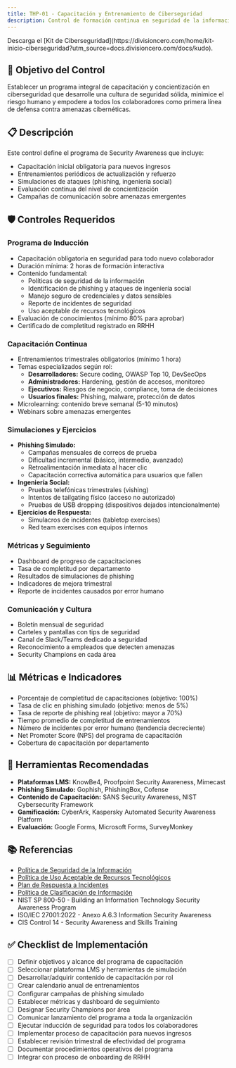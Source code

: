 ```yaml
---
title: THP-01 - Capacitación y Entrenamiento de Ciberseguridad
description: Control de formación continua en seguridad de la información para todo el personal
---
```


<Callout title="Quieres aprender más?">
  Descarga el [Kit de Ciberseguridad](https://divisioncero.com/home/kit-inicio-ciberseguridad?utm_source=docs.divisioncero.com/docs/kudo).
</Callout>

## 🎯 Objetivo del Control

Establecer un programa integral de capacitación y concientización en ciberseguridad que desarrolle una cultura de seguridad sólida, minimice el riesgo humano y empodere a todos los colaboradores como primera línea de defensa contra amenazas cibernéticas.

## 📋 Descripción

Este control define el programa de Security Awareness que incluye:
- Capacitación inicial obligatoria para nuevos ingresos
- Entrenamientos periódicos de actualización y refuerzo
- Simulaciones de ataques (phishing, ingeniería social)
- Evaluación continua del nivel de concientización
- Campañas de comunicación sobre amenazas emergentes

## 🛡️ Controles Requeridos

### Programa de Inducción
- Capacitación obligatoria en seguridad para todo nuevo colaborador
- Duración mínima: 2 horas de formación interactiva
- Contenido fundamental:
  - Políticas de seguridad de la información
  - Identificación de phishing y ataques de ingeniería social
  - Manejo seguro de credenciales y datos sensibles
  - Reporte de incidentes de seguridad
  - Uso aceptable de recursos tecnológicos
- Evaluación de conocimientos (mínimo 80% para aprobar)
- Certificado de completitud registrado en RRHH

### Capacitación Continua
- Entrenamientos trimestrales obligatorios (mínimo 1 hora)
- Temas especializados según rol:
  - **Desarrolladores:** Secure coding, OWASP Top 10, DevSecOps
  - **Administradores:** Hardening, gestión de accesos, monitoreo
  - **Ejecutivos:** Riesgos de negocio, compliance, toma de decisiones
  - **Usuarios finales:** Phishing, malware, protección de datos
- Microlearning: contenido breve semanal (5-10 minutos)
- Webinars sobre amenazas emergentes

### Simulaciones y Ejercicios
- **Phishing Simulado:**
  - Campañas mensuales de correos de prueba
  - Dificultad incremental (básico, intermedio, avanzado)
  - Retroalimentación inmediata al hacer clic
  - Capacitación correctiva automática para usuarios que fallen
- **Ingeniería Social:**
  - Pruebas telefónicas trimestrales (vishing)
  - Intentos de tailgating físico (acceso no autorizado)
  - Pruebas de USB dropping (dispositivos dejados intencionalmente)
- **Ejercicios de Respuesta:**
  - Simulacros de incidentes (tabletop exercises)
  - Red team exercises con equipos internos

### Métricas y Seguimiento
- Dashboard de progreso de capacitaciones
- Tasa de completitud por departamento
- Resultados de simulaciones de phishing
- Indicadores de mejora trimestral
- Reporte de incidentes causados por error humano

### Comunicación y Cultura
- Boletín mensual de seguridad
- Carteles y pantallas con tips de seguridad
- Canal de Slack/Teams dedicado a seguridad
- Reconocimiento a empleados que detecten amenazas
- Security Champions en cada área

## 📊 Métricas e Indicadores

- Porcentaje de completitud de capacitaciones (objetivo: 100%)
- Tasa de clic en phishing simulado (objetivo: menos de 5%)
- Tasa de reporte de phishing real (objetivo: mayor a 70%)
- Tiempo promedio de completitud de entrenamientos
- Número de incidentes por error humano (tendencia decreciente)
- Net Promoter Score (NPS) del programa de capacitación
- Cobertura de capacitación por departamento

## 🔗 Herramientas Recomendadas

- **Plataformas LMS:** KnowBe4, Proofpoint Security Awareness, Mimecast
- **Phishing Simulado:** Gophish, PhishingBox, Cofense
- **Contenido de Capacitación:** SANS Security Awareness, NIST Cybersecurity Framework
- **Gamificación:** CyberArk, Kaspersky Automated Security Awareness Platform
- **Evaluación:** Google Forms, Microsoft Forms, SurveyMonkey

## 📚 Referencias

- [Política de Seguridad de la Información](/docs/kudo/politicas/politica-seguridad-informacion)
- [Política de Uso Aceptable de Recursos Tecnológicos](/docs/kudo/politicas/politica-uso-aceptable)
- [Plan de Respuesta a Incidentes](/docs/kudo/politicas/plan-respuesta-incidentes)
- [Política de Clasificación de Información](/docs/kudo/politicas/politica-clasificacion-informacion)
- NIST SP 800-50 - Building an Information Technology Security Awareness Program
- ISO/IEC 27001:2022 - Anexo A.6.3 Information Security Awareness
- CIS Control 14 - Security Awareness and Skills Training

## ✅ Checklist de Implementación

- [ ] Definir objetivos y alcance del programa de capacitación
- [ ] Seleccionar plataforma LMS y herramientas de simulación
- [ ] Desarrollar/adquirir contenido de capacitación por rol
- [ ] Crear calendario anual de entrenamientos
- [ ] Configurar campañas de phishing simulado
- [ ] Establecer métricas y dashboard de seguimiento
- [ ] Designar Security Champions por área
- [ ] Comunicar lanzamiento del programa a toda la organización
- [ ] Ejecutar inducción de seguridad para todos los colaboradores
- [ ] Implementar proceso de capacitación para nuevos ingresos
- [ ] Establecer revisión trimestral de efectividad del programa
- [ ] Documentar procedimientos operativos del programa
- [ ] Integrar con proceso de onboarding de RRHH
